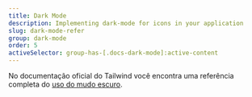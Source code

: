 ```yaml
---
title: Dark Mode
description: Implementing dark-mode for icons in your application
slug: dark-mode-refer
group: dark-mode
order: 5
activeSelector: group-has-[.docs-dark-mode]:active-content
---
```


No documentação oficial do Tailwind você encontra uma referência completa do [uso do mudo escuro](https://tailwindcss.com/docs/dark-mode).

